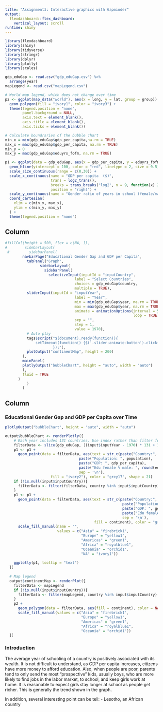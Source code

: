```yaml
---
title: "Assignment3: Interactive graphics with Gapminder"
output: 
  flexdashboard::flex_dashboard:
    vertical_layout: scroll
runtime: shiny
---
```


```r
library(flexdashboard)
library(shiny)
library(tidyverse)
library(stringr)
library(dplyr)
library(plotly)
library(scales)

gdp_eduGap <- read.csv("gdp_eduGap.csv") %>% 
  arrange(year)
mapLegend <- read.csv("mapLegend.csv")

# World map legend, which does not change over time
p2 <- ggplot(map_data("world"), aes(x = long, y = lat, group = group)) +
  geom_polygon(fill = "ivory1", color = "ivory3") +
  theme(legend.position = "none", 
        panel.background = NULL, 
        axis.text = element_blank(), 
        axis.title = element_blank(),
        axis.ticks = element_blank())

# Calculate boundraries of the bubble chart
min_x = min(gdp_eduGap$gdp_per_capita,na.rm = TRUE)
max_x = max(gdp_eduGap$gdp_per_capita, na.rm = TRUE)
min_y = 0
max_y = max(gdp_eduGap$eduyrs_fofm, na.rm = TRUE)

p1 <- ggplot(data = gdp_eduGap, aes(x = gdp_per_capita, y = eduyrs_fofm, size = population)) +
  geom_hline(yintercept = 100, color = "red", linetype = 2, size = 0.5) +
  scale_size_continuous(range = c(0,30)) +
  scale_x_continuous(name = "GDP per capita  ($)", 
                     trans = log2_trans(),
                     breaks = trans_breaks("log2", n = 9, function(x) 250*(2^x))(c(1,300)),
                     position = "right") +
  scale_y_continuous(name = "Gender ratio of years in school (female/male)  (%)") +
  coord_cartesian(
    xlim = c(min_x, max_x),
    ylim = c(min_y, max_y)
  ) +
  theme(legend.position = "none")
```

Column {.sidebar}
--------------------

```r
#fillCol(height = 500, flex = c(NA, 1),
#        sidebarLayout(
 #         sidebarPanel(
        navbarPage("Educational Gender Gap and GDP per Capita",
          tabPanel("Graph",
                sidebarLayout(
                  sidebarPanel(
                    selectizeInput(inputId = "inputCountry",
                                label = "Select Countries",
                                choices = gdp_eduGap$country,
                                multiple = TRUE),
          sliderInput(inputId = "inputYear",
                                label = "Year",
                                min = min(gdp_eduGap$year, na.rm = TRUE),
                                max = max(gdp_eduGap$year, na.rm = TRUE),
                                animate = animationOptions(interval = 500, 
                                                           loop = TRUE), 
                                sep = "",
                                step = 1,
                                value = 1970),
          # Auto play
          tags$script("$(document).ready(function(){
              setTimeout(function() {$('.slider-animate-button').click()},500);
                      });"),   
          plotOutput("continentMap", height = 200)
        ),
        mainPanel(
        plotlyOutput("bubbleChart", height = "auto", width = "auto")
        ),
        fluid = TRUE
      )
          )
        )

```

Column {.tabset}
---------------------------

### Educational Gender Gap and GDP per Capita over Time

```r
plotlyOutput("bubbleChart", height = "auto", width = "auto")

output$bubbleChart <- renderPlotly({
    # Each year includes 131 countries. Use index rather than filter for optimization
    filterData <- slice(gdp_eduGap, ((input$inputYear - 1970) * 131 + 1):((input$inputYear - 1970 + 1) * 131))
    p1 <- p1 +
      geom_point(data = filterData, aes(text = str_c(paste("Country:", country), 
                                  paste("Population: ", population),
                                  paste("GDP: ", gdp_per_capita),
                                  paste("Edu female % male: ", round(eduyrs_fofm, 2), "%"),
                                  sep = '\n'),
                     fill = "ivory2"), color = "grey17", shape = 21)
    if (!is.null(input$inputCountry)){
      filterData <- filter(filterData, country %in% input$inputCountry)
    }
    p1 <- p1 +
      geom_point(data = filterData, aes(text = str_c(paste("Country:", country), 
                                                      paste("Population: ", population),
                                                      paste("GDP: ", gdp_per_capita),
                                                      paste("Edu female % male: ", round(eduyrs_fofm, 2), "%"),
                                                      sep = '\n'),
                                         fill = continent), color = "grey17", shape = 21) +
      scale_fill_manual(name = "", 
                        values = c("Asia" = "firebrick1", 
                                   "Europe" = "yellow1", 
                                   "Americas" = "green1",
                                   "Africa" = "royalblue1",
                                   "Oceania" = "orchid1",
                                   "NA" = "ivory1"))
    
    ggplotly(p1, tooltip = "text")
  })
  
  # Map legend
  output$continentMap <- renderPlot({
    filterData <- mapLegend
    if (!is.null(input$inputCountry)){
      filterData <- filter(mapLegend, country %in% input$inputCountry)
    }
    p2 +
      geom_polygon(data = filterData, aes(fill = continent), color = NA) +
      scale_fill_manual(values = c("Asia" = "firebrick1", 
                                   "Europe" = "yellow1", 
                                   "Americas" = "green1",
                                   "Africa" = "royalblue1",
                                   "Oceania" = "orchid1"))
  })
```

### Introduction
The average year of schooling of a country is positively associated with its wealth. It is not difficult to understand, as GDP per capita increases, citizens have more money to afford education. Also, when people are poor, parents tend to only send the most "prospective" kids, usually boys, who are more likely to find jobs in the labor market, to school, and keep girls work at home. It is reasonable to expect girls stay longer at school as people get richer. This is generally the trend shown in the graph.      
    
In addition, several interesting point can be tell:
- Lesotho, an African country